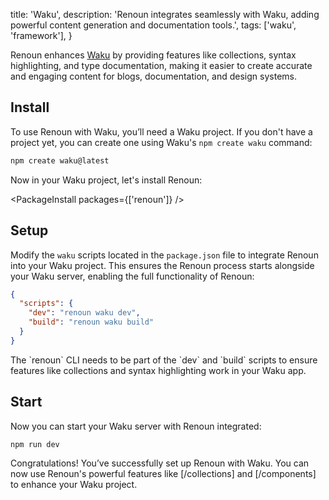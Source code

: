   title: 'Waku',
  description:
    'Renoun integrates seamlessly with Waku, adding powerful content generation and documentation tools.',
  tags: ['waku', 'framework'],
}

Renoun enhances [Waku](https://waku.gg/) by providing features like collections, syntax highlighting, and type documentation, making it easier to create accurate and engaging content for blogs, documentation, and design systems.

## Install

To use Renoun with Waku, you’ll need a Waku project. If you don't have a project yet, you can create one using Waku's `npm create waku` command:

```bash
npm create waku@latest
```

Now in your Waku project, let's install Renoun:

<PackageInstall packages={['renoun']} />

## Setup

Modify the `waku` scripts located in the `package.json` file to integrate Renoun into your Waku project. This ensures the Renoun process starts alongside your Waku server, enabling the full functionality of Renoun:

```json
{
  "scripts": {
    "dev": "renoun waku dev",
    "build": "renoun waku build"
  }
}
```

<Note>
  The `renoun` CLI needs to be part of the `dev` and `build` scripts to ensure
  features like collections and syntax highlighting work in your Waku app.
</Note>

## Start

Now you can start your Waku server with Renoun integrated:

```bash
npm run dev
```

Congratulations! You’ve successfully set up Renoun with Waku. You can now use Renoun's powerful features like [/collections] and [/components] to enhance your Waku project.

